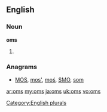 {{also|OMS}}

==English==

===Noun===
'''oms'''

# {{plural of|[[om]]}}

===Anagrams===
* [[MOS#English|MOS]], [[mos'#English|mos']], [[moś#English|moś]], [[SMO#English|SMO]], [[som#English|som]]

[[Category:English plurals]]

[[ar:oms]]
[[my:oms]]
[[ja:oms]]
[[uk:oms]]
[[vo:oms]]
